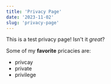 ```yaml
---
title: 'Privacy Page'
date: '2023-11-02'
slug: 'privacy-page'
---
```


This is a test privacy page! Isn't it _great_?

Some of my **favorite** pricacies are:

- privcay
- private
- privilege
